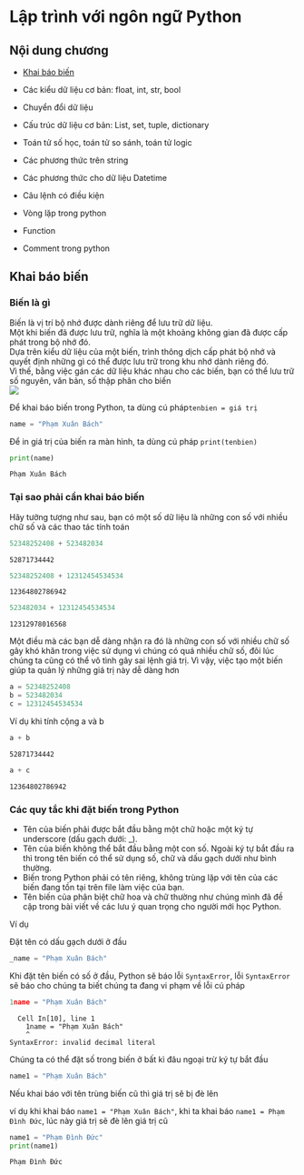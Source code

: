 # Lập trình với ngôn ngữ Python
## Nội dung chương
- [Khai báo biến](#khai-báo-biến)

- Các kiểu dữ liệu cơ bản: float, int, str, bool​

- Chuyển đổi dữ liệu​

- Cấu trúc dữ liệu cơ bản: List, set, tuple, dictionary​

- Toán tử số học, toán tử so sánh, toán tử logic​

- Các phương thức trên string​

- Các phương thức cho dữ liệu Datetime​

- Câu lệnh có điều kiện​

- Vòng lặp trong python​

- Function​

- Comment trong python

## Khai báo biến

### Biến là gì
Biến là vị trí bộ nhớ được dành riêng để lưu trữ dữ liệu. \
Một khi biến đã được lưu trữ, nghĩa là một khoảng không gian đã được cấp phát trong bộ nhớ đó. \
Dựa trên kiểu dữ liệu của một biến, trình thông dịch cấp phát bộ nhớ và quyết định những gì có thể được lưu trữ trong khu nhớ dành riêng đó.\
Vì thế, bằng việc gán các dữ liệu khác nhau cho các biến, bạn có thể lưu trữ số nguyên, văn bản, số thập phân cho biến\
![](images/week2/variable.png)

Để khai báo biến trong Python, ta dùng cú pháp​ `tenbien = giá trị`

```python
name = "Phạm Xuân Bách"
```

Để in giá trị của biến ra màn hình, ta dùng cú pháp `print(tenbien)`

```python
print(name)
```

```{.python_output}
Phạm Xuân Bách
```

### Tại sao phải cần khai báo biến

Hãy tưởng tượng như sau, bạn có một số dữ liệu là những con số với nhiều chữ số và các thao tác tính toán

```python
52348252408 + 523482034
```

```
52871734442
```

```python
52348252408 + 12312454534534
```

```
12364802786942
```

```python
523482034 + 12312454534534
```

```
12312978016568
```

Một điều mà các bạn dễ dàng nhận ra đó là những con số với nhiều chữ số gây khó khăn trong việc sử dụng vì chúng có quá nhiều chữ số, đôi lúc chúng ta cũng có thể vô tình gây sai lệnh giá trị. Vì vậy, việc tạo một biến giúp ta quản lý những giá trị này dễ dàng hơn

```python
a = 52348252408
b = 523482034
c = 12312454534534
```

Ví dụ khi tính cộng a và b

```python
a + b
```

```
52871734442
```

```python
a + c
```

```
12364802786942
```

### Các quy tắc khi đặt biến trong Python

- Tên của biến phải được bắt đầu bằng một chữ hoặc một ký tự underscore (dấu gạch dưới: _).
- Tên của biến không thể bắt đầu bằng một con số. Ngoài ký tự bắt đầu ra thì trong tên biến có thể sử dụng số, chữ và dấu gạch dưới như bình thường.
- Biến trong Python phải có tên riêng, không trùng lặp với tên của các biến đang tồn tại trên file làm việc của bạn.
- Tên biến của phân biệt chữ hoa và chữ thường như chúng mình đã đề cập trong bài viết về các lưu ý quan trọng cho người mới học Python.


Ví dụ

Đặt tên có dấu gạch dưới ở đầu 

```python
_name = "Phạm Xuân Bách"
```

Khi đặt tên biến có số ở đầu, Python sẽ báo lỗi `SyntaxError`, lỗi `SyntaxError` sẽ báo cho chúng ta biết chúng ta đang vi phạm về lỗi cú pháp

```python
1name = "Phạm Xuân Bách"
```

```
  Cell In[10], line 1
    1name = "Phạm Xuân Bách"
    ^
SyntaxError: invalid decimal literal
```

Chúng ta có thể đặt số trong biến ở bất kì đâu ngoại trừ ký tự bắt đầu

```python
name1 = "Phạm Xuân Bách"
```

Nếu khai báo với tên trùng biến cũ thì giá trị sẽ bị đè lên

ví dụ khi khai báo `name1 = "Phạm Xuân Bách"`, khi ta khai báo `name1 = Phạm Đình Đức`, lúc này giá trị sẽ đè lên giá trị cũ

```python
name1 = "Phạm Đình Đức"
print(name1)
```

```
Phạm Đình Đức
```
